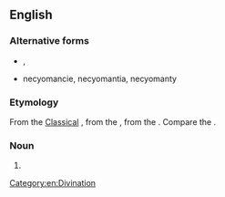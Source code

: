 ==English==

===Alternative forms===
* {{l|en|necromancy}}, {{l|en|egromancy}}
* necyomancie, necyomantia, necyomanty

===Etymology===
From the [[w:Classical Latin|Classical]] {{etyl|la|en}} {{m|la|necyomantīa}}, from the {{etyl|grc-koi|en}} {{m|grc|νεκυομαντεία}}, from the {{etyl|grc|en}} {{compound|νέκυς|μαντεία|t1=corpse|t2=divination|lang=grc|nocat=yes}}. Compare the {{etyl|fr|-}} {{m|fr|necyomance}}.

===Noun===
{{en-noun|-}}

# {{alternative form of|necromancy|lang=en}}

[[Category:en:Divination]]